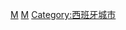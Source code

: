{{Commonscat|Madrid}}

[[Category:歐洲首都|M]]
[[Category:马德里自治区市镇|M]]
[[Category:西班牙城市|Category:西班牙城市]]